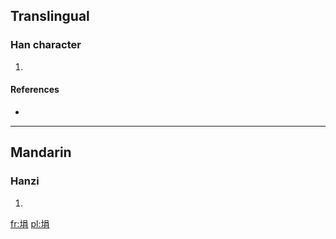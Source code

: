 ==Translingual==

===Han character===
{{Han char|rn=32|rad=土|as=07|sn=10|four=|canj=土口月 (GRB)}}

# {{defn|Han|sort=土07}}

====References====
* {{Han ref|kx=0229.310|dkj=05119|dj=0465.210|hdz=10444.070|uh=57CD|ud=22477}}

----

==Mandarin==

===Hanzi===
{{cmn-hanzi|pin=[[xuàn]] ([[xuan4]])|wg=hsüan<sup>4</sup>}}

# {{defn|lang=cmn|sort=土07}}

[[fr:埍]]
[[pl:埍]]